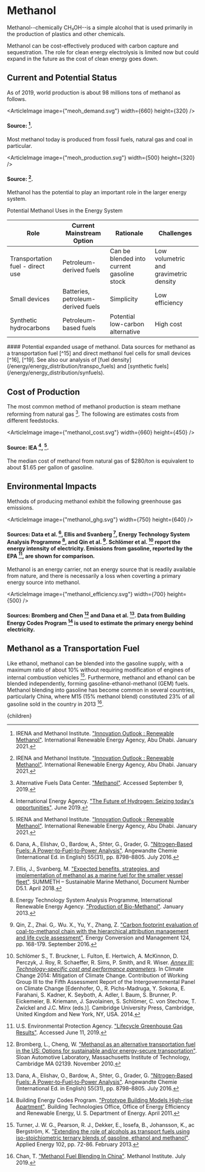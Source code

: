 



# Methanol

Methanol--chemically CH₃OH--is a simple alcohol that is used primarily in the production of plastics and other chemicals.

Methanol can be cost-effectively produced with carbon capture and sequestration. The role for clean energy electrolysis is limited now but could expand in the future as the cost of clean energy goes down.

## Current and Potential Status
As of 2019, world production is about 98 millions tons of methanol as follows.

<ArticleImage image={"meoh_demand.svg"} width={660} height={320} />
#### Source: [^12].

Most methanol today is produced from fossil fuels, natural gas and coal in particular.

<ArticleImage image={"meoh_production.svg"} width={500} height={320} />
#### Source: [^12].

Methanol has the potential to play an important role in the larger energy system.

<div className="table-title"> Potential Methanol Uses in the Energy System </div>
<div className="table-wrapper">

| Role | Current Mainstream Option | Rationale | Challenges |
| --- | --- | --- | --- |
| Transportation fuel - direct use | Petroleum-derived fuels | Can be blended into current gasoline stock | Low volumetric and gravimetric density |
| Small devices | Batteries, petroleum-derived fuels | Simplicity | Low efficiency |
| Synthetic hydrocarbons | Petroleum-based fuels | Potential low-carbon alternative | High cost |

</div>
#### Potential expanded usage of methanol. Data sources for methanol as a transportation fuel [^15] and direct methanol fuel cells for small devices [^16], [^19]. See also our analysis of [fuel density](/energy/energy_distribution/transpo_fuels) and [synthetic fuels](/energy/energy_distribution/synfuels).

## Cost of Production
The most common method of methanol production is steam methane reforming from natural gas [^2]. The following are estimates costs from different feedstocks.

<ArticleImage image={"methanol_cost.svg"} width={660} height={450} />
#### Source: IEA [^11], [^12].

The median cost of methanol from natural gas of $280/ton is equivalent to about $1.65 per gallon of gasoline.

<LowCarbonMethanolPlantsSolution />

## Environmental Impacts
Methods of producing methanol exhibit the following greenhouse gas emissions.

<ArticleImage image={"methanol_ghg.svg"} width={750} height={640} />
#### Sources: Data et al. [^7], Ellis and Svanberg [^8], Energy Technology System Analysis Programme [^9], and Qin et al. [^17]. Schlömer et al. [^20] report the energy intensity of electricity. Emissions from gasoline, reported by the EPA [^28], are shown for comparison.

Methanol is an energy carrier, not an energy source that is readily available from nature, and there is necessarily a loss when coverting a primary energy source into methanol.

<ArticleImage image={"methanol_efficiency.svg"} width={700} height={500} />
#### Sources: Bromberg and Chen [^3] and Dana et al. [^7]. Data from Building Energy Codes Program [^5] is used to estimate the primary energy behind electricity.

## Methanol as a Transportation Fuel
Like ethanol, methanol can be blended into the gasoline supply, with a maximum ratio of about 10% without requiring modification of engines of internal combustion vehicles [^25]. Furthermore, methanol and ethanol can be blended independently, forming gasoline-ethanol-methanol (GEM) fuels. Methanol blending into gasoline has become common in several countries, particularly China, where M15 (15% methanol blend) constituted 23% of all gasoline sold in the country in 2013 [^6].

<Blend5MethanolIntoUSGasolineSupplySolution />
<ReplacingGasolineWithMethanolSolution />
<DimethylEtherSolution />

[^1]: Al-Breiki, M., Bicer, Y. ["Comparative life cycle assessment of sustainable energy carriers including production, storage, overseas transport and utilization"](https://www.sciencedirect.com/science/article/pii/S0959652620335265). Journal of Cleaner Production 279: 123481. January 2021.

[^2]: Alternative Fuels Data Center. ["Methanol"](https://afdc.energy.gov/fuels/emerging_methanol.html). Accessed September 9, 2019.

[^3]: Bromberg, L., Cheng, W. ["Methanol as an alternative transportation fuel in the US: Options for sustainable and/or energy-secure transportation"](https://www.ourenergypolicy.org/wp-content/uploads/2014/05/methanol.pdf). Sloan Automotive Laboratory, Massachusetts Institute of Technology, Cambridge MA 02139. November 2010.

[^4]: Bromberg, L., Cheng, W. K. ["Methanol as an alternative transportation fuel in the US: Options for sustainable and/or energy-secure transportation"](https://afdc.energy.gov/files/pdfs/mit_methanol_white_paper.pdf). Prepared by the Sloan Automotive Laboratory. November 2010.

[^5]: Building Energy Codes Program. ["Prototype Building Models High-rise Apartment"](https://www.energycodes.gov/901-prototype-building-models-high-rise-apartment). Building Technologies Office, Office of Energy Efficiency and Renewable Energy, U. S. Department of Energy. April 2011.

[^6]: Chan, T. ["Methanol Fuel Blending In China"](https://www.methanol.org/wp-content/uploads/2019/07/Methanol-Fuel-Blending-in-China.pdf). Methanol Institute. July 2019.

[^7]: Dana, A., Elishav, O., Bardow, A., Shter, G., Grader, G. ["Nitrogen‐Based Fuels: A Power‐to‐Fuel‐to‐Power Analysis"](https://www.ncbi.nlm.nih.gov/pmc/articles/PMC5089635/). Angewandte Chemie (International Ed. in English) 55(31), pp. 8798–8805. July 2016.

[^8]: Ellis, J., Svanberg, M. ["Expected benefits, strategies, and implementation of methanol as a marine fuel for the smaller vessel fleet"](http://www.methanol.org/wp-content/uploads/2018/05/SUMMETH-6-Benefits-Strategies-Implementation.pdf). SUMMETH – Sustainable Marine Methanol, Document Number D5.1. April 2018.

[^9]: Energy Technology System Analysis Programme, International Renewable Energy Agency. ["Production of Bio-Methanol"](https://iea-etsap.org/E-TechDS/PDF/I09IR_Bio-methanol_MB_Jan2013_final_GSOK.pdf). January 2013.

[^10]: Iliev, S. ["A Comparison of Ethanol and Methanol Blending with Gasoline Using a 1-D Engine Model"](https://www.sciencedirect.com/science/article/pii/S1877705815004889). Procedia Engineering 100, pp. 1013-1022. 2015.

[^11]: International Energy Agency. ["The Future of Hydrogen: Seizing today's opportunities"](https://www.iea.org/hydrogen2019/). June 2019.

[^12]: IRENA and Methanol Institute. ["Innovation Outlook : Renewable Methanol"](https://www.irena.org/publications/2021/Jan/Innovation-Outlook-Renewable-Methanol). International Renewable Energy Agency, Abu Dhabi. January 2021.

[^13]: Methanol Institute. ["Methanol Use In Gasoline: Blending, Storage and Handling of Gasoline Containing Methanol"](https://www.methanol.org/wp-content/uploads/2020/04/Blending-Handling-Bulletin-Final.pdf). April 2020.

[^14]: Mevawala, C., Jiang, Y., Bhattacharyya, D. ["Techno-economic optimization of shale gas to dimethyl ether production processes via direct and indirect synthesis routes"](https://www.sciencedirect.com/science/article/abs/pii/S0306261919300455). Applied Energy 238, pp. 119-134. March 2019.

[^15]: Olah, G. ["Beyond Oil and Gas: The Methanol Economy"](https://onlinelibrary.wiley.com/doi/abs/10.1002/anie.200462121). Angewandte Chemie International Edition 44(18). April 2005.

[^16]: Ovidiu, P. ["The Study of the Efficiency of a Direct Methanol Fuel Cell"](https://www.researchgate.net/publication/286098921_The_Study_of_the_Efficiency_of_a_Direct_Methanol_Fuel_Cell). Journal of Electrical and Electronics Engineering 7(2), pp. 31-34. October 2014.

[^17]: Qin, Z., Zhai. G,. Wu. X., Yu, Y., Zhang, Z. ["Carbon footprint evaluation of coal-to-methanol chain with the hierarchical attribution management and life cycle assessment"](https://www.sciencedirect.com/science/article/pii/S0196890416305751). Energy Conversion and Management 124, pp. 168-179. September 2016.

[^18]: Renewable Fuels Association. ["Regulations"](https://ethanolrfa.org/producers/regulations/). Accessed May 25, 2021.

[^19]: Sajgure, M., Kachare, B., Gawhale, P., Waghmare, S., Jagadale, G. ["Direct Methanol Fuel Cell: A Review"](https://inpressco.com/wp-content/uploads/2016/10/Paper38-11.pdf). International Journal of Current Engineering and Technology, Special Issue 6, pp. 8-11. October 2016.

[^20]: Schlömer S., T. Bruckner, L. Fulton, E. Hertwich, A. McKinnon, D. Perczyk, J. Roy, R. Schaeffer, R. Sims, P. Smith, and R. Wiser. [*Annex III: Technology-specific cost and performance parameters*](http://www.ipcc.ch/pdf/assessment-report/ar5/wg3/ipcc_wg3_ar5_annex-iii.pdf). In Climate Change 2014: Mitigation of Climate Change. Contribution of Working Group III to the Fifth Assessment Report of the Intergovernmental Panel on Climate Change [Edenhofer, O., R. Pichs-Madruga, Y. Sokona, E. Farahani, S. Kadner, K. Seyboth, A. Adler, I. Baum, S. Brunner, P. Eickemeier, B. Kriemann, J. Savolainen, S. Schlömer, C. von Stechow, T. Zwickel and J.C. Minx (eds.)]. Cambridge University Press, Cambridge, United Kingdom and New York, NY, USA. 2014.

[^21]: Semelsberger, T. A., Borup, R. L., Greene, H. L. ["Dimethyl ether (DME) as an alternative fuel"](https://www.sciencedirect.com/science/article/abs/pii/S0378775305007846). Journal of Power Sources 156(2), pp. 497-511. June 2006.

[^22]: Sheehy, P., Law, K., Jackson, M. D. ["Methanol Fuel Blending and Materials Compatibility Report"](https://www.ourenergypolicy.org/wp-content/uploads/2012/04/TIAX-Methanol-Fuel-Blending-Report.pdf). Prepared by TIAX LLC, for the Methanol Institute. October 2010.

[^23]: Szybist, J., McLaughlin, S., Iyer, S. ["Emissions and Performance Benchmarking of a Prototype Dimethyl Ether Fueled Heavy-Duty Truck"](https://www.osti.gov/biblio/1150879). Oak Ridge National Laboratory. January 2014.

[^24]: Turaga, U. ["Small-scale methanol technologies offer flexibility, cost effectiveness"](http://www.gasprocessingnews.com/features/201510/small-scale-methanol-technologies-offer-flexibility,-cost-effectiveness.aspx). Gas Processing & LNG. October 2015.

[^25]: Turner, J. W. G., Pearson, R. J., Dekker, E., Iosefa, B., Johansson, K., ac Bergström, K. ["Extending the role of alcohols as transport fuels using iso-stoichiometric ternary blends of gasoline, ethanol and methanol"](https://www.sciencedirect.com/science/article/abs/pii/S0306261912005661). Applied Energy 102, pp. 72-86. February 2013.

[^26]: U. S. Energy Information Administration. ["Petroleum & Other Liquids"](https://www.eia.gov/dnav/pet/hist/LeafHandler.ashx?n=PET&s=EMA_EPM0_PWG_NUS_DPG&f=M). Accessed March 18, 2021.

[^27]: U. S. Energy Information Administration. ["U.S. No 2 Diesel Wholesale/Resale Price by Refiners"](https://www.eia.gov/dnav/pet/hist/LeafHandler.ashx?n=PET&s=EMA_EPD2D_PWG_NUS_DPG&f=M). U. S. Department of Energy. Accessed March 25, 2021.

[^28]: U.S. Environmental Protection Agency. ["Lifecycle Greenhouse Gas Results"](https://www.epa.gov/fuels-registration-reporting-and-compliance-help/lifecycle-greenhouse-gas-results). Accessed June 11, 2019.

  <Article 
    focusAreaUrl={focusAreaUrl} 
    hierarchy={hierarchy} 
    site={site}
  >
    {children}
  </Article>